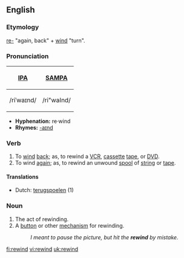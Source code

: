 ==English==

===Etymology===
[[re-]] "again, back" + [[wind]] "turn".

===Pronunciation===
{| border=1 cellpadding=5
! [[w:IPA|IPA]] !! [[w:SAMPA|SAMPA]]
|-
| /riˈwaɪnd/ || /ri"waInd/
|}

*'''Hyphenation:''' re·wind
*'''Rhymes:''' [[Rhymes:English:-aɪnd|-aɪnd]]

===Verb===
{{en-verb|rewinds|rewinding|rewound}}

# To [[wind]] [[back]]; as, to rewind a [[VCR]], [[cassette]] [[tape]], or [[DVD]].
# To wind [[again]]; as, to rewind an unwound [[spool]] of [[string]] or [[tape]].

====Translations====
*Dutch: [[terugspoelen]] (1)

===Noun===
{{en-noun}}

# The act of rewinding.
# A [[button]] or other [[mechanism]] for rewinding.
#:''I meant to pause the picture, but hit the '''rewind''' by mistake.''

[[fi:rewind]]
[[vi:rewind]]
[[uk:rewind]]